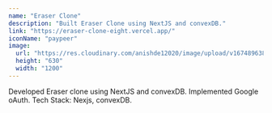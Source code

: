 ```yaml
---
name: "Eraser Clone"
description: "Built Eraser Clone using NextJS and convexDB."
link: "https://eraser-clone-eight.vercel.app/"
iconName: "paypeer"
image:
  url: "https://res.cloudinary.com/anishde12020/image/upload/v1674896384/PayPeer/og_flw7qm.png"
  height: "630"
  width: "1200"
---
```


Developed Eraser clone using NextJS and convexDB. 
Implemented Google oAuth.
Tech Stack: Nexjs, convexDB.